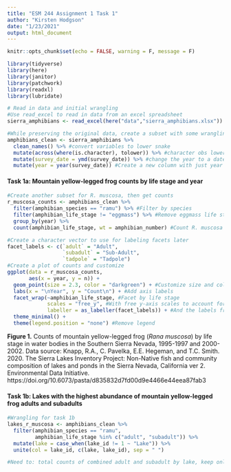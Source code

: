 ```yaml
---
title: "ESM 244 Assignment 1 Task 1"
author: "Kirsten Hodgson"
date: "1/23/2021"
output: html_document
---
```


```r
knitr::opts_chunk$set(echo = FALSE, warning = F, message = F)

library(tidyverse)
library(here)
library(janitor)
library(patchwork)
library(readxl)
library(lubridate)
```


```r
# Read in data and initial wrangling
#Use read_excel to read in data from an excel spreadsheet
sierra_amphibians <- read_excel(here("data","sierra_amphibians.xlsx")) 

#While preserving the original data, create a subset with some wrangling
amphibians_clean <- sierra_amphibians %>% 
  clean_names() %>% #convert variables to lower snake
  mutate(across(where(is.character), tolower)) %>% #character obs lowercase
  mutate(survey_date = ymd(survey_date)) %>% #change the year to a date class
  mutate(year = year(survey_date)) #Create a new column with just year
```

#### Task 1a: Mountain yellow-legged frog counts by life stage and year

```r
#Create another subset for R. muscosa, then get counts
r_muscosa_counts <- amphibians_clean %>% 
  filter(amphibian_species == "ramu") %>% #Filter by species
  filter(amphibian_life_stage != "eggmass") %>% #Remove eggmass life stage
  group_by(year) %>% 
  count(amphibian_life_stage, wt = amphibian_number) #Count R. muscosa obs by year, life stage
```

```r
#Create a character vector to use for labeling facets later
facet_labels <- c(`adult` = "Adult",
                  `subadult` = "Sub-Adult",
                  `tadpole` = "Tadpole")
#Create a plot of counts and customize
ggplot(data = r_muscosa_counts, 
       aes(x = year, y = n)) +
  geom_point(size = 2.3, color = "darkgreen") + #Customize size and color of points
  labs(x = "\nYear", y = "Count\n") + #Add axis labels
  facet_wrap(~amphibian_life_stage, #Facet by life stage
             scales = "free_y", #With free y-axis scales to account for very different numbers
             labeller = as_labeller(facet_labels)) + #And the labels from the earlier vector
  theme_minimal() +
  theme(legend.position = "none") #Remove legend
```

**Figure 1.** Counts of mountain yellow-legged frog (*Rana muscosa*) by life stage in water bodies in the Southern Sierra Nevada, 1995-1997 and 2000-2002. Data source: Knapp, R.A., C. Pavelka, E.E. Hegeman, and T.C. Smith. 2020. The Sierra Lakes Inventory Project: Non-Native fish and community composition of lakes and ponds in the Sierra Nevada, California ver 2. Environmental Data Initiative. https://doi.org/10.6073/pasta/d835832d7fd00d9e4466e44eea87fab3

#### Task 1b: Lakes with the highest abundance of mountain yellow-legged frog adults and subadults

```r
#Wrangling for task 1b
lakes_r_muscosa <- amphibians_clean %>% 
  filter(amphibian_species == "ramu",
         amphibian_life_stage %in% c("adult", "subadult")) %>% 
  mutate(lake = case_when(lake_id != 1 ~ "Lake")) %>% 
  unite(col = lake_id, c(lake, lake_id), sep = " ")

#Need to: total counts of combined adult and subadult by lake, keep only top 5 lakes, fct_reorder to get lakes in ascending or descending order
```

